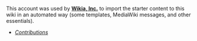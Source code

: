 This account was used by '''[[Wikia:Wikia, Inc.|Wikia, Inc.]]''' to import the starter content to this wiki in an automated way (some templates, MediaWiki messages, and other essentials). 

* ''[[Special:Contributions/Default|Contributions]]''